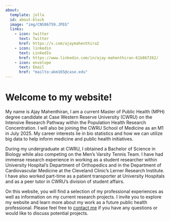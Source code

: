 ```yaml
---
about:
  template: jolla
  id: about-block
  image: "img/CNS06759.JPEG"
  links:
    - icon: twitter
      text: Twitter
      href: https://x.com/ajaymahenthira2
    - icon: linkedin
      text: LinkedIn
      href: https://www.linkedin.com/in/ajay-mahenthiran-61b867262/
    - icon: envelope
      text: Email
      href: "mailto:akm165@case.edu"  
---
```


::: {#about-block}
:::

# Welcome to my website!

My name is Ajay Mahenthiran, I am a current Master of Public Health (MPH) degree candidate at Case Western Reserve University (CWRU) on the Intensive Research Pathway within the Population Health Research Concentration. I will also be joining the CWRU School of Medicine as an M1 in July 2025. My career interests lie in bio statistics and how we can utilize big data to help inform medicine and public health initiatives. 

During my undergraduate at CWRU, I obtained a Bachelor of Science in Biology while also competing on the Men's Varsity Tennis Team. I have had immense research experience in working as a student researcher within University Hospital's Department of Orthopedics and in the Department of Cardiovascular Medicine at the Cleveland Clinic's Lerner Research Institute. I have also worked part-time as a patient transporter at University Hospitals and as a peer tutor in CWRU's division of student affairs. 

On this website, you will find a selection of my professional experiences as well as information on my current research projects. I invite you to explore my website and learn more about my work as a future public health professional. Please feel free to [contact me](mailto:akm165@case.edu)  if you have any questions or would like to discuss potential projects.

